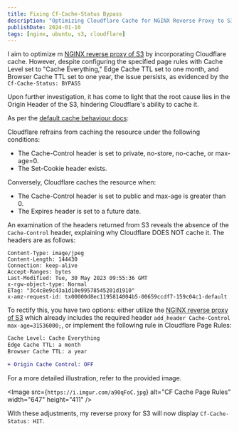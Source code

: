 ```yaml
---
title: Fixing Cf-Cache-Status Bypass
description: "Optimizing Cloudflare Cache for NGINX Reverse Proxy to S3: Resolving Cf-Cache-Status Bypass Issues"
publishDate: 2024-01-10
tags: [nginx, ubuntu, s3, cloudflare]
---
```


I aim to optimize m [NGINX reverse proxy of S3](nginx-reverse-proxy-s3) by incorporating Cloudflare cache. However, despite configuring the specified page rules with Cache Level set to "Cache Everything," Edge Cache TTL set to one month, and Browser Cache TTL set to one year, the issue persists, as evidenced by the `Cf-Cache-Status: BYPASS`

Upon further investigation, it has come to light that the root cause lies in the Origin Header of the S3, hindering Cloudflare's ability to cache it.

As per the [default cache behaviour docs](https://developers.cloudflare.com/cache/concepts/default-cache-behavior/):

Cloudflare refrains from caching the resource under the following conditions:

- The Cache-Control header is set to private, no-store, no-cache, or max-age=0.
- The Set-Cookie header exists.

Conversely, Cloudflare caches the resource when:

- The Cache-Control header is set to public and max-age is greater than 0.
- The Expires header is set to a future date.

An examination of the headers returned from S3 reveals the absence of the `Cache-Control` header, explaining why Cloudflare DOES NOT cache it. The headers are as follows:

```http
Content-Type: image/jpeg
Content-Length: 144430
Connection: keep-alive
Accept-Ranges: bytes
Last-Modified: Tue, 30 May 2023 09:55:36 GMT
x-rgw-object-type: Normal
ETag: "3c4c8e9c43a1d10e99578545201d1910"
x-amz-request-id: tx00000d8ec1195814004b5-00659ccdf7-159c04c1-default
```

To rectify this, you have two options: either utilize the [NGINX reverse proxy of S3](nginx-reverse-proxy-s3) which already includes the required header `add_header Cache-Control max-age=31536000;`, or implement the following rule in Cloudflare Page Rules:

```diff
Cache Level: Cache Everything
Edge Cache TTL: a month
Browser Cache TTL: a year

+ Origin Cache Control: OFF
```

For a more detailed illustration, refer to the provided image.

<Image
  src={`https://i.imgur.com/a90qFoC.jpg`}
  alt="CF Cache Page Rules"
  width="647"
  height="411"
/>

With these adjustments, my reverse proxy for S3 will now display `Cf-Cache-Status: HIT`.
